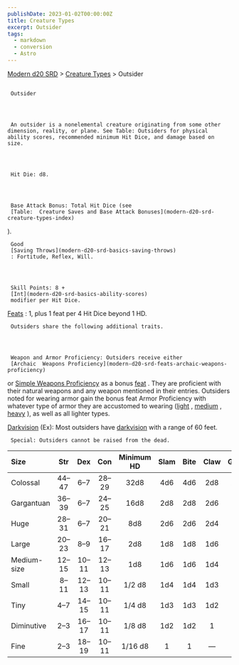 ```yaml
---
publishDate: 2023-01-02T00:00:00Z
title: Creature Types
excerpt: Outsider
tags:
  - markdown
  - conversion
  - Astro
---
```


[Modern d20 SRD](/#modernD20) > [Creature Types](modern-d20-srd-creature-types-index) > Outsider

##

     Outsider




     An outsider is a nonelemental creature originating from some other dimension, reality, or plane. See Table: Outsiders for physical ability scores, recommended minimum Hit Dice, and damage based on size.




     Hit Die: d8.




     Base Attack Bonus: Total Hit Dice (see
     [Table:  Creature Saves and Base Attack Bonuses](modern-d20-srd-creature-types-index)
).

     Good
     [Saving Throws](modern-d20-srd-basics-saving-throws)
     : Fortitude, Reflex, Will.




     Skill Points: 8 +
     [Int](modern-d20-srd-basics-ability-scores)
     modifier per Hit Dice.

[Feats](modern-d20-srd-feats-index)
: 1, plus 1 feat per 4 Hit Dice beyond 1 HD.

     Outsiders share the following additional traits.




     Weapon and Armor Proficiency: Outsiders receive either
     [Archaic  Weapons Proficiency](modern-d20-srd-feats-archaic-weapons-proficiency)
or
[Simple Weapons Proficiency](modern-d20-srd-feats-simple-weapons-proficiency)
as a bonus
[feat](modern-d20-srd-feats-index)
. They are proficient with their natural weapons and any weapon mentioned in their entries. Outsiders noted for wearing armor gain the bonus feat Armor Proficiency with whatever type of armor they are accustomed to wearing ([light](modern-d20-srd-feats-armor-proficiency-light)
,
[medium](modern-d20-srd-feats-armor-proficiency-medium)
,
[heavy](modern-d20-srd-feats-armor-proficiency-heavy)
), as well as all lighter types.

[Darkvision](modern-d20-srd-special-abilities-darkvision)
(Ex): Most outsiders have
[darkvision](modern-d20-srd-special-abilities-darkvision)
with a range of 60 feet.

     Special: Outsiders cannot be raised from the dead.

| Size        | Str  | Dex  | Con  | Minimum HD | Slam | Bite | Claw | Gore |
| :---------- | :--: | :--: | :--: | :--------: | :--: | :--: | :--: | ---: |
| Colossal    | 44–47 |  6–7  | 28–29 |    32d8    | 4d6  | 4d6  | 2d8  |  2d6 |
| Gargantuan  | 36–39 |  6–7  | 24–25 |    16d8    | 2d8  | 2d8  | 2d6  |  1d8 |
| Huge        | 28–31 |  6–7  | 20–21 |    8d8     | 2d6  | 2d6  | 2d4  |  1d6 |
| Large       | 20–23 |  8–9  | 16–17 |    2d8     | 1d8  | 1d8  | 1d6  |  1d4 |
| Medium-size | 12–15 | 10–11 | 12–13 |    1d8     | 1d6  | 1d6  | 1d4  |  1d3 |
| Small       | 8–11  | 12–13 | 10–11 |   1/2 d8   | 1d4  | 1d4  | 1d3  |  1d2 |
| Tiny        |  4–7  | 14–15 | 10–11 |   1/4 d8   | 1d3  | 1d3  | 1d2  |    1 |
| Diminutive  |  2–3  | 16–17 | 10–11 |   1/8 d8   | 1d2  | 1d2  |  1   |     — |
| Fine        |  2–3  | 18–19 | 10–11 |  1/16 d8   |  1   |  1   |   —   |     — |
